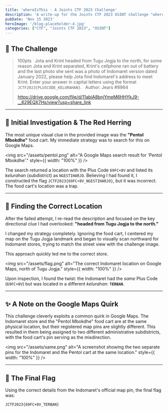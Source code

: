 ```yaml
---
title: 'whereIsThis - A Joints CTF 2023 Challenge'
description: 'A write-up for the Joints CTF 2023 OSINT challenge "whereIsThis," which involves using Google Maps to pinpoint a specific location based on visual and directional clues, while avoiding a clever red herring.'
pubDate: 'Nov 15 2023'
heroImage: '/blog-placeholder-4.jpg'
categories: ["CTF", "Joints CTF 2023", "OSINT"]
---
```


## 📝 The Challenge

> 100pts
> 
> Jota and Krint headed from Tugu Jogja to the north, for some reason Jota and Krint separated, Krint's cellphone ran out of battery and the last photo she sent was a photo of Indomaret version dated January 2022, please help Jota find Indomaret's address to meet Krint. Enter your answer in capital letters using the format `JCTF2023{PLUSCODE_KELURAHAN}`.
> 
> Author: Jears #8964
>
> https://drive.google.com/file/d/11abiA8bnjYmeM6HHYkJ9-__629EQX7Hs/view?usp=share_link

---

## 🧭 Initial Investigation & The Red Herring

The most unique visual clue in the provided image was the **"Pentol Mbokdhe"** food cart. My immediate strategy was to search for this on Google Maps.

<img src="/assets/pentol.png" alt="A Google Maps search result for 'Pentol Mbokdhe'." style={{ width: "100%" }} />

The search returned a location with the Plus Code `69FC+8V` and listed its *kelurahan* (subdistrict) as `NGESTIHARJO`. Believing I had found it, I constructed the flag `JCTF2023{69FC+8V_NGESTIHARJO}`, but it was incorrect. The food cart's location was a trap.

---

## 📍 Finding the Correct Location

After the failed attempt, I re-read the description and focused on the key directional clue I had overlooked: **"headed from Tugu Jogja to the north."**

I changed my strategy completely. Ignoring the food cart, I centered my map on the Tugu Jogja landmark and began to visually scan northward for Indomaret stores, trying to match the street view with the challenge image.

This approach quickly led me to the correct store.

<img src="/assets/flag.png" alt="The correct Indomaret location on Google Maps, north of Tugu Jogja." style={{ width: "100%" }} />

Upon inspection, I found the twist: the Indomaret had the *same* Plus Code (`69FC+8V`) but was located in a different *kelurahan*: **`TERBAN`**.

---

## ✨ A Note on the Google Maps Quirk

This challenge cleverly exploits a common quirk in Google Maps. The Indomaret store and the "Pentol Mbokdhe" food cart are at the same physical location, but their registered map pins are slightly different. This resulted in them being assigned to two different administrative subdistricts, with the food cart's pin serving as the misdirection.

<img src="/assets/same.png" alt="A screenshot showing the two separate pins for the Indomaret and the Pentol cart at the same location." style={{ width: "100%" }} />

---

## 🚩 The Final Flag

Using the correct details from the Indomaret's official map pin, the final flag was:

```
JCTF2023{69FC+8V_TERBAN}
```
